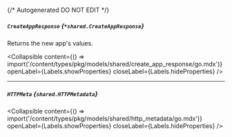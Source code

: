 {/* Autogenerated DO NOT EDIT  */}

##### `CreateAppResponse` *{`*shared.CreateAppResponse`}*
Returns the new app's values.

<Collapsible content={() => import('/content/types/pkg/models/shared/create_app_response/go.mdx')} openLabel={Labels.showProperties} closeLabel={Labels.hideProperties} />


---
##### `HTTPMeta` *{`shared.HTTPMetadata`}*

<Collapsible content={() => import('/content/types/pkg/models/shared/http_metadata/go.mdx')} openLabel={Labels.showProperties} closeLabel={Labels.hideProperties} />



